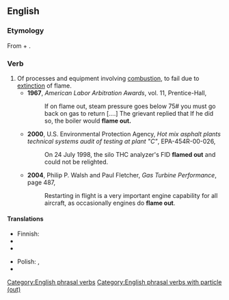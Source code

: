 {{also|flameout|flame-out}}
==English==

===Etymology===
From {{term|flame}} + {{term|out}}.

===Verb===
{{en-verb|flames out|flaming out|flamed out}}

# Of processes and equipment involving [[combustion]], to fail due to [[extinction]] of flame.
#* '''1967''', ''American Labor Arbitration Awards'', vol. 11, Prentice-Hall,
#*: If on flame out, steam pressure goes below 75# you must go back on gas to return [....] The grievant replied that If he did so, the boiler would '''flame out.'''
#* '''2000''', U.S. Environmental Protection Agency, ''Hot mix asphalt plants technical systems audit of testing at plant "C"'', EPA-454R-00-026,
#*: On 24 July 1998, the silo THC analyzer's FID '''flamed out''' and could not be relighted.
#* '''2004''', Philip P. Walsh and Paul Fletcher, ''Gas Turbine Performance'', page 487,
#*: Restarting in flight is a very important engine capability for all aircraft, as occasionally engines do '''flame out'''.

====Translations====
{{trans-top|to fail due to extinction of flame}}
* Finnish: {{t|fi|sammua}}
* {{trreq|French}}
* {{trreq|German}}
{{trans-mid}}
* Polish: {{t|pl|wybuchać|impf}}, {{t|pl|wybuchnąć|pf.}}
* {{trreq|Russian}}
{{trans-bottom}}

[[Category:English phrasal verbs]]
[[Category:English phrasal verbs with particle (out)]]